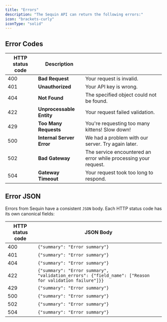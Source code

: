 ```yaml
---
title: "Errors"
description: "The Sequin API can return the following errors:"
icon: "brackets-curly"
iconType: "solid"
---
```


## Error Codes

| HTTP status code | Description               |                                                                                 |
| ---------------- | ------------------------- | ------------------------------------------------------------------------------- |
| 400              | **Bad Request**           | Your request is invalid.                                                        |
| 401              | **Unauthorized**          | Your API key is wrong.                                                          |
| 404              | **Not Found**             | The specified object could not be found.                                        |
| 422              | **Unprocessable Entity**  | Your request failed validation.                                                 |
| 429              | **Too Many Requests**     | You're requesting too many kittens! Slow down!                                  |
| 500              | **Internal Server Error** | We had a problem with our server. Try again later.                              |
| 502              | **Bad Gateway**           | The service encountered an error while processing your request.                 |
| 504              | **Gateway Timeout**       | Your request took too long to respond.                                          |

## Error JSON

Errors from Sequin have a consistent `JSON` body. Each HTTP status code has its own canonical fields:

| HTTP status code | JSON Body                                                                                                 |
| ---------------- | -------------------------------------------------------------------------------------------------------- |
| 400              | `{"summary": "Error summary"}`
| 401              | `{"summary": "Error summary"}`
| 404              | `{"summary": "Error summary"}`
| 422              | `{"summary": "Error summary", "validation_errors": {"field_name": ["Reason for validation failure"]}}`
| 429              | `{"summary": "Error summary"}`
| 500              | `{"summary": "Error summary"}`
| 502              | `{"summary": "Error summary"}`
| 504              | `{"summary": "Error summary"}`

